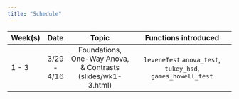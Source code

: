```yaml
---
title: "Schedule"
---
```


| **Week(s)** |  **Date**    |           **Topic**                                                |                          **Functions introduced**                                                     |
| :-------    | :----------: | :----------------------------------------------------------------: | :------------------------------------------------------------------------------------------------------: | 
| 1 - 3       |  3/29 - 4/16 | Foundations, One-Way Anova, & Contrasts (slides/wk1-3.html)        | `leveneTest` `anova_test`, `tukey_hsd`, `games_howell_test`